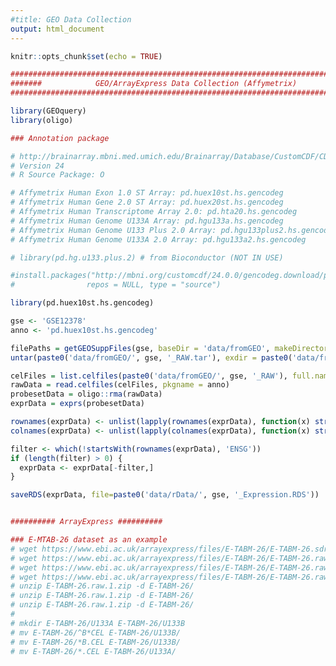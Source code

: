 ```yaml
---
#title: GEO Data Collection
output: html_document
---
```


<style type="text/css">
.main-container {
  max-width: 1800px;
  margin-left: 0;
  margin-right: 0;
}

h1.title {
  font-size: 14px;
  color: DarkRed;
}
</style>


```r
knitr::opts_chunk$set(echo = TRUE)
```


```r
#################################################################################
#######            GEO/ArrayExpress Data Collection (Affymetrix)          #######
#################################################################################

library(GEOquery)
library(oligo)

### Annotation package

# http://brainarray.mbni.med.umich.edu/Brainarray/Database/CustomCDF/CDF_download.asp
# Version 24
# R Source Package: O

# Affymetrix Human Exon 1.0 ST Array: pd.huex10st.hs.gencodeg
# Affymetrix Human Gene 2.0 ST Array: pd.huex20st.hs.gencodeg
# Affymetrix Human Transcriptome Array 2.0: pd.hta20.hs.gencodeg
# Affymetrix Human Genome U133A Array: pd.hgu133a.hs.gencodeg
# Affymetrix Human Genome U133 Plus 2.0 Array: pd.hgu133plus2.hs.gencodeg
# Affymetrix Human Genome U133A 2.0 Array: pd.hgu133a2.hs.gencodeg

# library(pd.hg.u133.plus.2) # from Bioconductor (NOT IN USE)

#install.packages("http://mbni.org/customcdf/24.0.0/gencodeg.download/pd.huex10st.hs.gencodeg_24.0.0.tar.gz",
#                repos = NULL, type = "source")

library(pd.huex10st.hs.gencodeg)

gse <- 'GSE12378'
anno <- 'pd.huex10st.hs.gencodeg'

filePaths = getGEOSuppFiles(gse, baseDir = 'data/fromGEO', makeDirectory = FALSE, filter_regex = 'RAW')
untar(paste0('data/fromGEO/', gse, '_RAW.tar'), exdir = paste0('data/fromGEO/', gse, '_RAW'))

celFiles = list.celfiles(paste0('data/fromGEO/', gse, '_RAW'), full.names=T, listGzipped=T)
rawData = read.celfiles(celFiles, pkgname = anno)
probesetData = oligo::rma(rawData)
exprData = exprs(probesetData)

rownames(exprData) <- unlist(lapply(rownames(exprData), function(x) strsplit(x, '_|\\.')[[1]][1]))
colnames(exprData) <- unlist(lapply(colnames(exprData), function(x) strsplit(x, '_|\\.')[[1]][1]))

filter <- which(!startsWith(rownames(exprData), 'ENSG'))
if (length(filter) > 0) {
  exprData <- exprData[-filter,]
}

saveRDS(exprData, file=paste0('data/rData/', gse, '_Expression.RDS'))


########## ArrayExpress ##########

### E-MTAB-26 dataset as an example
# wget https://www.ebi.ac.uk/arrayexpress/files/E-TABM-26/E-TABM-26.sdrf.txt
# wget https://www.ebi.ac.uk/arrayexpress/files/E-TABM-26/E-TABM-26.raw.1.zip
# wget https://www.ebi.ac.uk/arrayexpress/files/E-TABM-26/E-TABM-26.raw.2.zip
# wget https://www.ebi.ac.uk/arrayexpress/files/E-TABM-26/E-TABM-26.raw.3.zip
# unzip E-TABM-26.raw.1.zip -d E-TABM-26/
# unzip E-TABM-26.raw.1.zip -d E-TABM-26/
# unzip E-TABM-26.raw.1.zip -d E-TABM-26/
# 
# mkdir E-TABM-26/U133A E-TABM-26/U133B
# mv E-TABM-26/^B*CEL E-TABM-26/U133B/
# mv E-TABM-26/*B.CEL E-TABM-26/U133B/
# mv E-TABM-26/*.CEL E-TABM-26/U133A/
```
